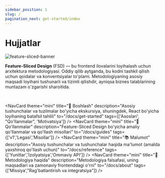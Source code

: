 ```yaml
---
sidebar_position: 1
slug: /
pagination_next: get-started/index
---
```


# Hujjatlar

![feature-sliced-banner](/img/banner.jpg)

**Feature-Sliced Design** (FSD) — bu frontend ilovalarini loyihalash uchun arxitektura metodologiyasi. Oddiy qilib aytganda, bu kodni tashkil qilish uchun qoidalar va konventsiyalar to'plami. Metodologiyaning asosiy maqsadi loyihani tushunarli va tizimli qilishdir, ayniqsa biznes talablarining muntazam o'zgarishi sharoitida.


<NavCard
  theme="primary"
  Icon="🍰"
  title="FSDda tajribangiz yo'qmi?"
  description="Asoslarni va metodologiyaning qisqacha sharhini organing"
  to="/docs/get-started/overview"
/>

<!-- TODO: move to features/doc-index -->

<br />

<NavCard
  theme="mini"
  title="🚀 Boshlash"
  description="Asosiy tushunchalar va tuzilmalar bo'yicha ekskursiya, shuningdek, React bo'yicha loyihaning batafsil tahlili"
  to="/docs/get-started"
  tags={['Asoslari', "Qo'llanmalar", 'Motivatsiya']}
/>
<NavCard
  theme="mini"
  title="🎯 Qo'llanmalar"
  description="Feature-Sliced Design bo'yicha amaliy qo'llanmalar va qo'llash misollari"
  to="/docs/guides"
  tags={['v1','Legasi','Misollar']}
/>
<NavCard
  theme="mini"
  title="📚 Malumot"
  description="Asosiy tushunchalar va tushunchalar haqida ma'lumot (amalda yaxshiroq qo'llash uchun)"
  to="/docs/reference"
  tags={['Yunitlar','Izolyatsiya','Ommaviy API']}
/>
<NavCard
  theme="mini"
  title="🍰 Metodologiya haqida"
  description="Metodologiya falsafasi, uning maqsadlari va zamonaviy frontenddagi o'rni"
  to="/docs/about"
  tags={['Missiya',"Rag'batlantirish va integratsiya"]}
/>
